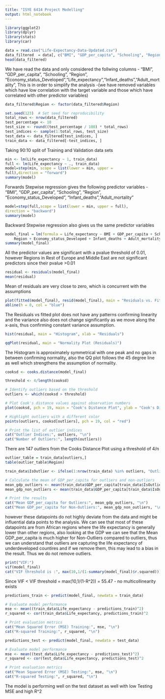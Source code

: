 ```yaml
---
title: "ISYE 6414 Project Modelling"
output: html_notebook
---
```



```r
library(ggplot2)
library(dplyr)
library(stats)
library(car)
```


```r
data = read.csv("Life-Expectancy-Data-Updated.csv")
data_filtered  = data[, c("BMI", "GDP_per_capita", "Schooling", "Region", "Economy_status_Developed", "Life_expectancy","Infant_deaths","Adult_mortality")]
head(data_filtered)
```
We have read the data and only considered the follwing columns - "BMI", "GDP_per_capita", "Schooling", "Region", "Economy_status_Developed","Life_expectancy","Infant_deaths","Adult_mortality", This is in order to simplify the analysis -(we have removed variables which have low correlation with the target variable and those which have correlated with other predictor variables)
```r
data_filtered$Region <- factor(data_filtered$Region)
```

```r
set.seed(123)  # Set seed for reproducibility
total_rows <- nrow(data_filtered)
test_percentage <- 10
test_size <- round((test_percentage / 100) * total_rows)
test_indices <- sample(1:total_rows, test_size)
test_data <- data_filtered[test_indices, ]
train_data <- data_filtered[-test_indices, ]
```
Taking 90:10 split of Training and Validation data sets

```r
min <- lm(Life_expectancy ~ 1, train_data)
full <- lm(Life_expectancy ~ ., train_data)
model=step(min, scope = list(lower = min, upper =
full),direction = "forward")
summary(model)
```
Forwards Stepwise regression gives the following predictor variables - "BMI", "GDP_per_capita", "Schooling", "Region", "Economy_status_Developed", "Infant_deaths","Adult_mortality"
```r
model=step(full,scope = list(lower = min, upper = full),
direction = "backward")
summary(model)
```
Backward Stepwise regression also gives us the same predictor variables
```r
model_final = lm(formula = Life_expectancy ~ BMI + GDP_per_capita + Schooling + 
    Region + Economy_status_Developed + Infant_deaths + Adult_mortality, data = train_data)
summary(model_final)
```
All the predictor values are significant with a pvalue threshold of 0.01, however Regions in Rest of Europe and Middle East are not significant predictors since their pvalue >0.01
```r
residual <- residuals(model_final)
mean(residual)
```
Mean of residuals are very close to zero, which is concurrent with the assumptions
```r
plot(fitted(model_final), resid(model_final), main = "Residuals vs. Fitted Values", xlab = "Fitted Values", ylab = "Residuals")
abline(h = 0, col = "blue")
```
The Residuals vs fitted plot does not have any patterns confirming linearity and the variance also does not change significantly as we move along the x-axis, thus confirming constant variance assumption.
```r
hist(residual, main = "Histogram", xlab = "Residuals")

```
```r
qqPlot(residual, main = "Normality Plot (Residuals)")
```
The Histogram is approximately symmetrical with one peak and no gaps in between confirming normality, also the QQ plot follows the 45 degree line as well which strengthens the assumption of normality.
```r
cooksd <- cooks.distance(model_final)

threshold <- 4/length(cooksd)

# Identify outliers based on the threshold
outliers <- which(cooksd > threshold)

# Plot Cook's distance values against observation numbers
plot(cooksd, pch = 19, main = "Cook's Distance Plot", ylab = "Cook's Distance", xlab = "Observation Number")

# Highlight outliers with a different color
points(outliers, cooksd[outliers], pch = 19, col = "red")

```

```r

# Print the list of outlier indices
cat("Outlier Indices:", outliers, "\n")
cat("Number of Outliers:", length(outliers))
```
There are 147 outliers from the Cooks Distance Plot using a threshold of 4/n
```r
outlier_table = train_data[outliers,]
table(outlier_table$Region)
```
```r
train_data$IsOutlier <- ifelse(1:nrow(train_data) %in% outliers, "Outlier", "Non-Outlier")

# Calculate the mean of GDP_per_capita for outliers and non-outliers
mean_gdp_outliers <- mean(train_data$GDP_per_capita[train_data$IsOutlier == "Outlier"], na.rm = TRUE)
mean_gdp_non_outliers <- mean(train_data$GDP_per_capita[train_data$IsOutlier == "Non-Outlier"], na.rm = TRUE)

# Print the results
cat("Mean GDP_per_capita for Outliers:", mean_gdp_outliers, "\n")
cat("Mean GDP_per_capita for Non-Outliers:", mean_gdp_non_outliers, "\n")
```

however these datapoints do not highly deviate from the data and might be influential data points to the analysis. We can see that most of these datapoints are from African regions where the life expectancy is generally lower than other regions, also looking at the GDP we can see that the Mean GDP_per_capita is much higher for Non-Outliers compared to outliers, thus we can understand that outliers are capturing the life expectancy of underdeveloped countires and if we remove them, this may lead to a bias in the result. Thus we do not remove outliers.
```r
print("VIF:")
vif(model_final)
cat("VIF threshold is :", max(10,1/(1-summary(model_final)$r.squared)))
```
Since VIF < VIF threshold = max(10,1/(1-R^2)) = 55.47 - no multicollinearity exists

```r
predictions_train <- predict(model_final, newdata = train_data)

# Evaluate model performance
mse <- mean((train_data$Life_expectancy - predictions_train)^2)
r_squared <- cor(train_data$Life_expectancy, predictions_train)^2

# Print evaluation metrics
cat("Mean Squared Error (MSE) Training:", mse, "\n")
cat("R-squared Training:", r_squared, "\n")

predictions_test <- predict(model_final, newdata = test_data)

# Evaluate model performance
mse <- mean((test_data$Life_expectancy - predictions_test)^2)
r_squared <- cor(test_data$Life_expectancy, predictions_test)^2

# Print evaluation metrics
cat("Mean Squared Error (MSE) Testing:", mse, "\n")
cat("R-squared Testing:", r_squared, "\n")
```
The model is performing well on the test dataset as well with low Testing MSE and high R^2


